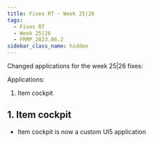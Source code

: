 ```yaml
---
title: Fixes RT - Week 25|26
tags:
  - Fixes RT
  - Week 25|26
  - FRMP_2023.06.2
sidebar_class_name: hidden
---
```


Changed applications for the week 25|26 fixes:

Applications:

1. Item cockpit

## 1. Item cockpit

- Item cockpit is now a custom UI5 application
